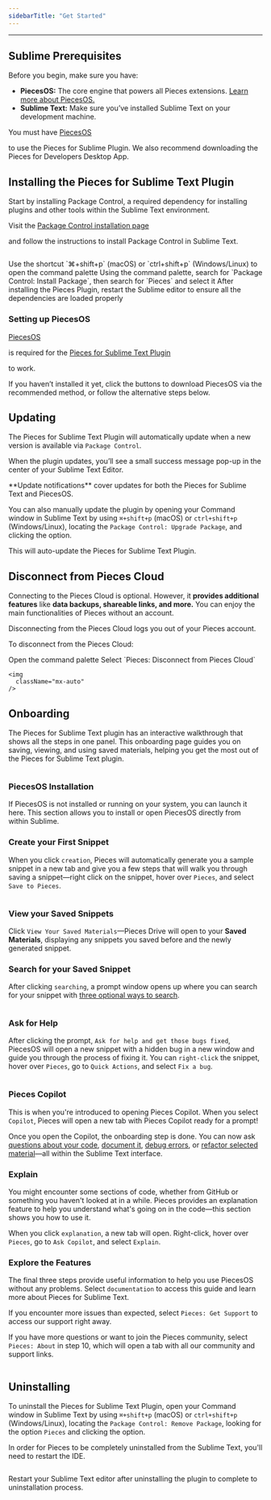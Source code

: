 ```yaml
---
sidebarTitle: "Get Started"
---
```


---

## Sublime Prerequisites

Before you begin, make sure you have:

- **PiecesOS:** The core engine that powers all Pieces extensions. [Learn more about PiecesOS.](https://docs.pieces.app/products/core-dependencies/pieces-os)
- **Sublime Text:** Make sure you’ve installed Sublime Text on your development machine.

You must have <a target="_blank" href="https://beta.docs.pieces.app/products/core-dependencies/pieces-os">PiecesOS</a>

 to use the Pieces for Sublime Plugin. We also recommend downloading the Pieces for Developers Desktop App.

## Installing the Pieces for Sublime Text Plugin

Start by installing Package Control, a required dependency for installing plugins and other tools within the Sublime Text environment.

Visit the <a target="_blank" href="https://packagecontrol.io/installation">Package Control installation page</a>

 and follow the instructions to install Package Control in Sublime Text.

<img
  className="mx-auto"
/>

<Steps>
  <Step title="Open Command Palette">
    Use the shortcut `⌘+shift+p` (macOS) or `ctrl+shift+p` (Windows/Linux) to open the command palette
  </Step>
  <Step title="Install Pieces Plugin">
    Using the command palette, search for `Package Control: Install Package`, then search for `Pieces` and select it
  </Step>
  <Step title="Restart Sublime">
    After installing the Pieces Plugin, restart the Sublime editor to ensure all the dependencies are loaded properly
  </Step>
</Steps>

### Setting up PiecesOS

<a target="_blank" href="https://docs.pieces.app/products/core-dependencies/pieces-os">PiecesOS</a>

 is required for the <a target="_blank" href="https://packagecontrol.io/packages/Pieces">Pieces for Sublime Text Plugin</a>

 to work.

If you haven’t installed it yet, click the buttons to download PiecesOS via the recommended method, or follow the alternative steps below.

## Updating

The Pieces for Sublime Text Plugin will automatically update when a new version is available via `Package Control`.

When the plugin updates, you’ll see a small success message pop-up in the center of your Sublime Text Editor.

<tip>
  **Update notifications** cover updates for both the Pieces for Sublime Text and PiecesOS.
</tip>

You can also manually update the plugin by opening your Command window in Sublime Text by using `⌘+shift+p` (macOS) or `ctrl+shift+p` (Windows/Linux), locating the `Package Control: Upgrade Package`, and clicking the option.

This will auto-update the Pieces for Sublime Text Plugin.

## Disconnect from Pieces Cloud

Connecting to the Pieces Cloud is optional. However, it **provides additional features** like **data backups, shareable links, and more.** You can enjoy the main functionalities of Pieces without an account.

<info>
  Disconnecting from the Pieces Cloud logs you out of your Pieces account.
</info>

To disconnect from the Pieces Cloud:

<Steps>
  <Step title="Open the Command Palette">
    Open the command palette
  </Step>
  <Step title="Disconnect the Cloud">
    Select `Pieces: Disconnect from Pieces Cloud`

    <img
      className="mx-auto"
    />
  </Step>
</Steps>

## Onboarding

The Pieces for Sublime Text plugin has an interactive walkthrough that shows all the steps in one panel. This onboarding page guides you on saving, viewing, and using saved materials, helping you get the most out of the Pieces for Sublime Text plugin.

<img
  className="mx-auto"
/>

### PiecesOS Installation

If PiecesOS is not installed or running on your system, you can launch it here. This section allows you to install or open PiecesOS directly from within Sublime.

### Create your First Snippet

When you click `creation`, Pieces will automatically generate you a sample snippet in a new tab and give you a few steps that will walk you through saving a snippet—right click on the snippet, hover over `Pieces`, and select `Save to Pieces`.

<img
  className="mx-auto"
/>

### View your Saved Snippets

Click `View Your Saved Materials`—Pieces Drive will open to your **Saved Materials**, displaying any snippets you saved before and the newly generated snippet.

### Search for your Saved Snippet

After clicking `searching`, a prompt window opens up where you can search for your snippet with [three optional ways to search](https://docs.pieces.app/products/extensions-plugins/sublime/drive/search-reuse).

<img
  className="mx-auto"
/>

### Ask for Help

After clicking the prompt, `Ask for help and get those bugs fixed`, PiecesOS will open a new snippet with a hidden bug in a new window and guide you through the process of fixing it. You can `right-click` the snippet, hover over `Pieces`, go to `Quick Actions`, and select `Fix a bug`.

<img
  className="mx-auto"
/>

### Pieces Copilot

This is when you're introduced to opening Pieces Copilot. When you select `Copilot`, Pieces will open a new tab with Pieces Copilot ready for a prompt\!

Once you open the Copilot, the onboarding step is done. You can now ask [questions about your code](https://docs.pieces.app/products/extensions-plugins/sublime/copilot/chat), [document it](https://docs.pieces.app/products/extensions-plugins/sublime/copilot/documenting-code), [debug errors](https://docs.pieces.app/products/extensions-plugins/sublime/copilot/debugging-errors), or [refactor selected material](https://docs.pieces.app/products/extensions-plugins/sublime/copilot/refactoring)—all within the Sublime Text interface.

### Explain

You might encounter some sections of code, whether from GitHub or something you haven't looked at in a while. Pieces provides an explanation feature to help you understand what's going on in the code—this section shows you how to use it.

When you click `explanation`, a new tab will open. Right-click, hover over `Pieces`, go to `Ask Copilot`, and select `Explain`.

### Explore the Features

The final three steps provide useful information to help you use PiecesOS without any problems. Select `documentation` to access this guide and learn more about Pieces for Sublime Text.

If you encounter more issues than expected, select `Pieces: Get Support` to access our support right away.

If you have more questions or want to join the Pieces community, select `Pieces: About` in step 10, which will open a tab with all our community and support links.

<img
  className="mx-auto"
/>

## Uninstalling

To uninstall the Pieces for Sublime Text Plugin, open your Command window in Sublime Text by using `⌘+shift+p` (macOS) or `ctrl+shift+p` (Windows/Linux), locating the `Package Control: Remove Package`, looking for the option `Pieces` and clicking the option.

In order for Pieces to be completely uninstalled from the Sublime Text, you'll need to restart the IDE.

<img
  className="mx-auto"
/>

<tip>
  Restart your Sublime Text editor after uninstalling the plugin to complete to uninstallation process.
</tip>